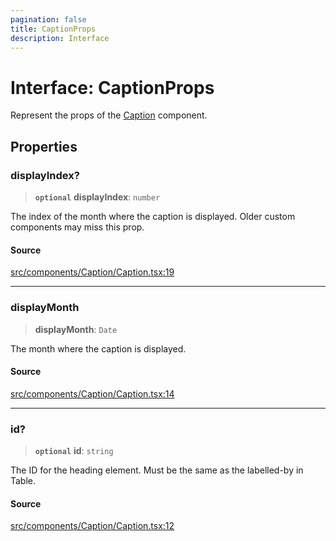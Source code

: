 ```yaml
---
pagination: false
title: CaptionProps
description: Interface
---
```


# Interface: CaptionProps

Represent the props of the [Caption](/api/latest/functions/Caption.mdx) component.

## Properties

### displayIndex?

> **`optional`** **displayIndex**: `number`

The index of the month where the caption is displayed. Older custom
components may miss this prop.

#### Source

[src/components/Caption/Caption.tsx:19](https://github.com/gpbl/react-day-picker/blob/575f9be39/src/components/Caption/Caption.tsx#L19)

***

### displayMonth

> **displayMonth**: `Date`

The month where the caption is displayed.

#### Source

[src/components/Caption/Caption.tsx:14](https://github.com/gpbl/react-day-picker/blob/575f9be39/src/components/Caption/Caption.tsx#L14)

***

### id?

> **`optional`** **id**: `string`

The ID for the heading element. Must be the same as the labelled-by in
Table.

#### Source

[src/components/Caption/Caption.tsx:12](https://github.com/gpbl/react-day-picker/blob/575f9be39/src/components/Caption/Caption.tsx#L12)
